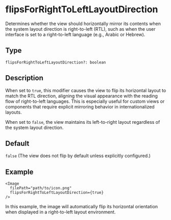 # flipsForRightToLeftLayoutDirection 

Determines whether the view should horizontally mirror its contents when the system layout direction is right-to-left (RTL), such as when the user interface is set to a right-to-left language (e.g., Arabic or Hebrew).

## Type

`flipsForRightToLeftLayoutDirection?: boolean`

## Description

When set to `true`, this modifier causes the view to flip its horizontal layout to match the RTL direction, aligning the visual appearance with the reading flow of right-to-left languages. This is especially useful for custom views or components that require explicit mirroring behavior in internationalized layouts.

When set to `false`, the view maintains its left-to-right layout regardless of the system layout direction.

## Default

`false` (The view does not flip by default unless explicitly configured.)

## Example

```tsx
<Image
  filePath="path/to/icon.png"
  flipsForRightToLeftLayoutDirection={true}
/>
```

In this example, the image will automatically flip its horizontal orientation when displayed in a right-to-left layout environment.
